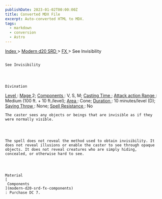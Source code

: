 ```yaml
---
publishDate: 2023-01-02T00:00:00Z
title: Converted MDX File
excerpt: Auto-converted HTML to MDX.
tags:
  - markdown
  - conversion
  - Astro
---
```


[
Index
](-index) >
[
Modern d20 SRD
](modern-d20-srd-index) >
[
FX
](modern-d20-srd-fx-index) > See Invisibility

##

    See Invisibility




    Divination

[
Level
](modern-d20-srd-fx-level)
:
[
Mage
](modern-d20-srd-classes-advanced-mage)
2;
[
Components
](modern-d20-srd-fx-components)
: V, S, M;
[
Casting Time
](modern-d20-srd-fx-casting-time)
;
[
Attack action
](modern-d20-srd-combat-attack-actions)
[
Range
](modern-d20-srd-fx-range)
: Medium (100 ft. + 10 ft./level);
[
Area
](modern-d20-srd-fx-area)
: Cone;
[
Duration
](modern-d20-srd-fx-duration)
: 10 minutes/level (D);
[
Saving Throw
](modern-d20-srd-basics-saving-throws)
: None;
[
Spell Resistance
](modern-d20-srd-special-abilities-spell-resistance)
: No

    The caster sees any objects or beings that are invisible as if they were normally visible.




    The spell does not reveal the method used to obtain invisibility. It does not reveal illusions or enable the caster to see through opaque objects. It does not reveal creatures who are simply hiding, concealed, or otherwise hard to see.




    Material
    [
     Components
    ](modern-d20-srd-fx-components)
    : Purchase DC 7.
